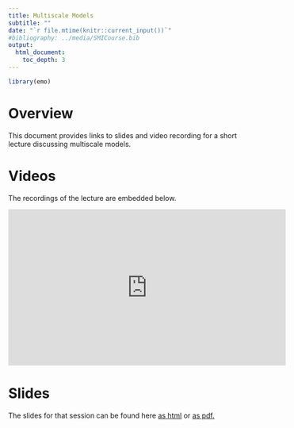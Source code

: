 ---
title: Multiscale Models
subtitle: ""
date: "`r file.mtime(knitr::current_input())`"
#bibliography: ../media/SMICourse.bib
output: 
  html_document:
    toc_depth: 3
---

```{r, echo = FALSE}
library(emo)
```


# Overview
This document provides links to slides and video recording for a short lecture discussing multiscale models.



# Videos
The recordings of the lecture are embedded below.

<p>
<iframe width="560" height="315" src="https://www.youtube.com/embed/W2kBp09E360" frameborder="0" allow="accelerometer; autoplay; encrypted-media; gyroscope; picture-in-picture" allowfullscreen></iframe>
</p>


# Slides
The slides for that session can be found here [as html](./slides/Multiscale_Models_Slides.html) or [as pdf.](./slides/Multiscale_Models_Slides.pdf)


